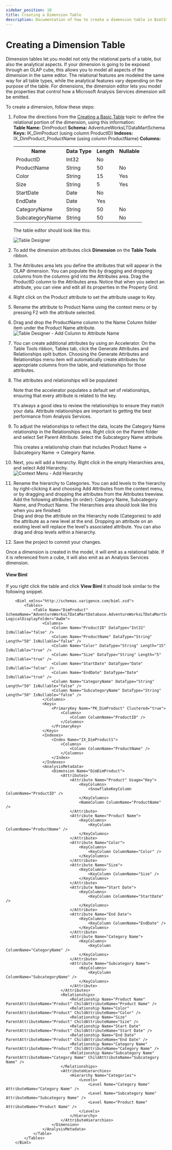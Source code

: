 ---
sidebar_position: 10
title: Creating a Dimension Table
description: Documentation of how to create a dimension table in BimlStudio
---
<head>
  <meta name="varigenceProduct" content="BimlStudio"></meta>
  <meta name="varigenceArticleType" content="Walkthrough"></meta>
</head>

# Creating a Dimension Table

Dimension tables let you model not only the relational parts of a table, but also the analytical aspects. If your dimension is going to be exposed through an OLAP cube, this allows you to model all aspects of the dimension in the same editor. The relational features are modeled the same way for all table types, while the analytical features vary depending on the purpose of the table. For dimensions, the dimension editor lets you model the properties that control how a Microsoft Analysis Services dimension will be emitted.

To create a dimension, follow these steps:

1.  Follow the directions from the [Creating a Basic Table](./creating-a-basic-table) topic to define the relational portion of the dimension, using this information:  
    **Table Name:** DimProduct
    **Schema:** AdventureWorksLTDataMartSchema
    **Keys:** IK_DimProduct (using column ProductID)
    **Indexes:** IX_DimProduct_ProductName (using column ProductName)
    **Columns:**

    <table>
    <tbody>
    <tr>
    <th>Name</th>
    <th>Data Type</th>
    <th>Length</th>
    <th>Nullable</th>
    </tr>
    <tr>
    <td>ProductID</td>
    <td>Int32</td>
    <td>No</td>
    </tr>
    <tr>
    <td>ProductName</td>
    <td>String</td>
    <td>50</td>
    <td>No</td>
    </tr>
    <tr>
    <td>Color</td>
    <td>String</td>
    <td>15</td>
    <td>Yes</td>
    </tr>
    <tr>
    <td>Size</td>
    <td>String</td>
    <td>5</td>
    <td>Yes</td>
    </tr>
    <tr>
    <td>StartDate</td>
    <td>Date</td>
    <td>No</td>
    </tr>
    <tr>
    <td>EndDate</td>
    <td>Date</td>
    <td>Yes</td>
    </tr>
    <tr>
    <td>CategoryName</td>
    <td>String</td>
    <td>50</td>
    <td>No</td>
    </tr>
    <tr>
    <td>SubcategoryName</td>
    <td>String</td>
    <td>50</td>
    <td>No</td>
    </tr>
    </tbody>
    </table>


    The table editor should look like this:

    ![Table Designer](/img/bimlstudio/007_Step02.png)
2.  To add the dimension attributes click **Dimension** on the **Table Tools** ribbon.
3.  The Attributes area lets you define the attributes that will appear in the OLAP dimension. You can populate this by dragging and dropping columns from the columns grid into the Attributes area. Drag the ProductID column to the Attributes area. Notice that when you select an attribute, you can view and edit all its properties in the Property Grid.
4.  Right click on the Product attribute to set the attribute usage to Key.  
5.  Rename the attribute to Product Name using the context menu or by pressing F2 with the attribute selected.
6.  Drag and drop the ProductName column to the Name Column folder item under the Product Name attribute.  
    ![Table Designer - Add Column to Attribute Name](/img/bimlstudio/007_Step06.gif)
7.  You can create additional attributes by using an Accelerator. On the Table Tools ribbon, Tables tab, click the Generate Attributes and Relationships split button. Choosing the Generate Attributes and Relationships menu item will automatically create attributes for appropriate columns from the table, and relationships for those attributes.  
8.  The attributes and relationships will be populated  

    Note that the accelerator populates a default set of relationships, ensuring that every attribute is related to the key.

    It's always a good idea to review the relationships to ensure they match your data. Attribute relationships are important to getting the best performance from Analysis Services.

9.  To adjust the relationships to reflect the data, locate the Category Name relationship in the Relationships area. Right click on the Parent folder and select Set Parent Attribute. Select the Subcategory Name attribute.  

    This creates a relationship chain that includes Product Name -> Subcategory Name -> Category Name.

10.  Next, you will add a hierarchy. Right click in the empty Hierarchies area, and select Add Hierarchy.  
    ![Context Menu - Add Hierarchy](/img/bimlstudio/007_Step10.gif)
11.  Rename the hierarchy to Categories. You can add levels to the hierarchy by right-clicking it and choosing Add Attributes from the context menu, or by dragging and dropping the attributes from the Attributes treeview. Add the following attributes (in order): Category Name, Subcategory Name, and Product Name. The Hierarchies area should look like this when you are finished:  
Drag and drop the attribute on the Hierarchy node (Categories) to add the attribute as a new level at the end. Dropping an attribute on an existing level will replace the level's associated attribute. You can also drag and drop levels within a hierarchy.

12.  Save the project to commit your changes.

Once a dimension is created in the model, it will emit as a relational table. If it is referenced from a cube, it will also emit as an Analysis Services dimension.

#### View Biml
If you right click the table and click **View Biml** it should look similar to the following snippet.

```biml
    <Biml xmlns="http://schemas.varigence.com/biml.xsd">
        <Tables>
            <Table Name="DimProduct" SchemaName="AdventureWorksLTDataMartDatabase.AdventureWorksLTDataMartSchema" LogicalDisplayFolder="AwDm">
                <Columns>
                    <Column Name="ProductID" DataType="Int32" IsNullable="false" />
                    <Column Name="ProductName" DataType="String" Length="50" IsNullable="false" />
                    <Column Name="Color" DataType="String" Length="15" IsNullable="true" />
                    <Column Name="Size" DataType="String" Length="5" IsNullable="true" />
                    <Column Name="StartDate" DataType="Date" IsNullable="false" />
                    <Column Name="EndDate" DataType="Date" IsNullable="true" />
                    <Column Name="CategoryName" DataType="String" Length="50" IsNullable="false" />
                    <Column Name="SubcategoryName" DataType="String" Length="50" IsNullable="false" />
                </Columns>
                <Keys>
                    <PrimaryKey Name="PK_DimProduct" Clustered="true">
                        <Columns>
                            <Column ColumnName="ProductID" />
                        </Columns>
                    </PrimaryKey>
                </Keys>
                <Indexes>
                    <Index Name="IX_DimProduct1">
                        <Columns>
                            <Column ColumnName="ProductName" />
                        </Columns>
                    </Index>
                </Indexes>
                <AnalysisMetadata>
                    <Dimension Name="DimDimProduct">
                        <Attributes>
                            <Attribute Name="Product" Usage="Key">
                                <KeyColumns>
                                    <SnowflakeKeyColumn ColumnName="ProductID" />
                                </KeyColumns>
                                <NameColumn ColumnName="ProductName" />
                            </Attribute>
                            <Attribute Name="Product Name">
                                <KeyColumns>
                                    <KeyColumn ColumnName="ProductName" />
                                </KeyColumns>
                            </Attribute>
                            <Attribute Name="Color">
                                <KeyColumns>
                                    <KeyColumn ColumnName="Color" />
                                </KeyColumns>
                            </Attribute>
                            <Attribute Name="Size">
                                <KeyColumns>
                                    <KeyColumn ColumnName="Size" />
                                </KeyColumns>
                            </Attribute>
                            <Attribute Name="Start Date">
                                <KeyColumns>
                                    <KeyColumn ColumnName="StartDate" />
                                </KeyColumns>
                            </Attribute>
                            <Attribute Name="End Date">
                                <KeyColumns>
                                    <KeyColumn ColumnName="EndDate" />
                                </KeyColumns>
                            </Attribute>
                            <Attribute Name="Category Name">
                                <KeyColumns>
                                    <KeyColumn ColumnName="CategoryName" />
                                </KeyColumns>
                            </Attribute>
                            <Attribute Name="Subcategory Name">
                                <KeyColumns>
                                    <KeyColumn ColumnName="SubcategoryName" />
                                </KeyColumns>
                            </Attribute>
                        </Attributes>
                        <Relationships>
                            <Relationship Name="Product Name" ParentAttributeName="Product" ChildAttributeName="Product Name" />
                            <Relationship Name="Color" ParentAttributeName="Product" ChildAttributeName="Color" />
                            <Relationship Name="Size" ParentAttributeName="Product" ChildAttributeName="Size" />
                            <Relationship Name="Start Date" ParentAttributeName="Product" ChildAttributeName="Start Date" />
                            <Relationship Name="End Date" ParentAttributeName="Product" ChildAttributeName="End Date" />
                            <Relationship Name="Category Name" ParentAttributeName="Product" ChildAttributeName="Category Name" />
                            <Relationship Name="Subcategory Name" ParentAttributeName="Category Name" ChildAttributeName="Subcategory Name" />
                        </Relationships>
                        <AttributeHierarchies>
                            <Hierarchy Name="Categories">
                                <Levels>
                                    <Level Name="Category Name" AttributeName="Category Name" />
                                    <Level Name="Subcategory Name" AttributeName="Subcategory Name" />
                                    <Level Name="Product Name" AttributeName="Product Name" />
                                </Levels>
                            </Hierarchy>
                        </AttributeHierarchies>
                    </Dimension>
                </AnalysisMetadata>
            </Table>
        </Tables>
    </Biml>
```
